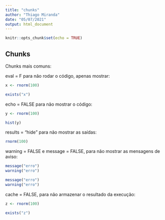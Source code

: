 ---
title: "chunks"
author: "Thiago Miranda"
date: "05/07/2021"
output: html_document
---

```{r setup, include=FALSE}
knitr::opts_chunk$set(echo = TRUE)
```

## Chunks

Chunks mais comuns:

eval = F para não rodar o código, apenas mostrar:

```{r chunk_eval, eval=F}
x <- rnorm(100)
```

```{r chunk_eval_teste}
exists("x")
```

echo = FALSE para não mostrar o código:

```{r chunk_echo, echo = FALSE}
y <- rnorm(100)
```

```{r chunk_echo_teste}
hist(y)
```

results = "hide" para não mostrar as saídas:
```{r chunk_hide, results = "hide"}
rnorm(100)
```

warning = FALSE e message = FALSE, para não mostrar as mensagens de aviso:
```{r chunk_message, warning = FALSE, message = FALSE}
message("erro")
warning("erro")
```

```{r chunk_message_teste}
message("erro")
warning("erro")
```

cache = FALSE, para não armazenar o resultado da execução:
```{r chunk_cache, cache = FALSE}
z <- rnorm(100)
```

```{r chunk_cache_teste}
exists("z")
```








